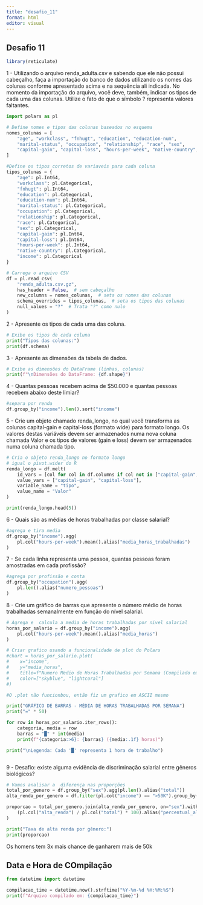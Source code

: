 ---
title: "desafio_11"
format: html
editor: visual
---

## Desafio 11

```{r echo=FALSE} 
library(reticulate)

```

1 - Utilizando o arquivo renda_adulta.csv e sabendo que ele não possui cabeçalho, faça a importação do banco de dados utilizando os nomes das colunas conforme apresentado acima e na sequência ali indicada. No momento da importação do arquivo, você deve, também, indicar os tipos de cada uma das colunas. Utilize o fato de que o símbolo ? representa valores faltantes.

```{python}

import polars as pl

# Define nomes e tipos das colunas baseados no esquema
nomes_colunas = [
    "age", "workclass", "fnhugt", "education", "education-num",
    "marital-status", "occupation", "relationship", "race", "sex",
    "capital-gain", "capital-loss", "hours-per-week", "native-country", "income"
]

#Define os tipos corretos de variaveis para cada coluna
tipos_colunas = {
    "age": pl.Int64,
    "workclass": pl.Categorical,
    "fnhugt": pl.Int64,
    "education": pl.Categorical,
    "education-num": pl.Int64,
    "marital-status": pl.Categorical,
    "occupation": pl.Categorical,
    "relationship": pl.Categorical,
    "race": pl.Categorical,
    "sex": pl.Categorical,
    "capital-gain": pl.Int64,
    "capital-loss": pl.Int64,
    "hours-per-week": pl.Int64,
    "native-country": pl.Categorical,
    "income": pl.Categorical
}

# Carrega o arquivo CSV
df = pl.read_csv(
    "renda_adulta.csv.gz",
    has_header = False,  # sem cabeçalho
    new_columns = nomes_colunas,  # seta os nomes das colunas
    schema_overrides = tipos_colunas,  # seta os tipos das colunas
    null_values = "?"  # Trata "?" como nulo
)

```

2 - Apresente os tipos de cada uma das coluna.

```{python}
# Exibe os tipos de cada coluna
print("Tipos das colunas:")
print(df.schema)

```

3 - Apresente as dimensões da tabela de dados.

```{python}

# Exibe as dimensões do DataFrame (linhas, colunas)
print(f"\nDimensões do DataFrame: {df.shape}")

```

4 - Quantas pessoas recebem acima de $50.000 e quantas pessoas recebem abaixo deste limiar?

```{python}
#separa por renda
df.group_by("income").len().sort("income")

```

5 - Crie um objeto chamado renda_longo, no qual você transforma as colunas capital-gain e capital-loss (formato wide) para formato longo. Os valores destas variáveis devem ser armazenados numa nova coluna chamada Valor e os tipos de valores (gain e loss) devem ser armazenados numa coluna chamada tipo.

```{python}

# Cria o objeto renda_longo no formato longo
# igual o pivot.wider do R
renda_longo = df.melt(
    id_vars = [col for col in df.columns if col not in ["capital-gain", "capital-loss"]],
    value_vars = ["capital-gain", "capital-loss"],
    variable_name = "tipo",
    value_name = "Valor"
)

print(renda_longo.head(5))

```

6 - Quais são as médias de horas trabalhadas por classe salarial?

```{python}
#agrega e tira media
df.group_by("income").agg(
    pl.col("hours-per-week").mean().alias("media_horas_trabalhadas")
)

```

7 - Se cada linha representa uma pessoa, quantas pessoas foram amostradas em cada profissão?

```{python}

#agrega por profissão e conta
df.group_by("occupation").agg(
    pl.len().alias("numero_pessoas")
)

```

8 - Crie um gráfico de barras que apresente o número médio de horas trabalhadas semanalmente em função do nível salarial.

```{python}

# Agrega e  calcula a media de horas trabalhadas por nivel salarial
horas_por_salario = df.group_by("income").agg(
    pl.col("hours-per-week").mean().alias("media_horas")
)

# Criar grafico usando a funcionalidade de plot do Polars
#chart = horas_por_salario.plot(
#    x="income",
#    y="media_horas",
#    title=f"Numero Medio de Horas Trabalhadas por Semana (Compilado em: {compilacao_time})",
#    color=["skyblue", "lightcoral"]
#)

#O .plot não funcionbou, então fiz um grafico em ASCII mesmo

print("GRÁFICO DE BARRAS - MÉDIA DE HORAS TRABALHADAS POR SEMANA")
print("=" * 50)

for row in horas_por_salario.iter_rows():
    categoria, media = row
    barras = "█" * int(media)
    print(f"{categoria:>6}: {barras} ({media:.1f} horas)")

print("\nLegenda: Cada '█' representa 1 hora de trabalho")



```

9 - Desafio: existe alguma evidência de discriminação salarial entre gêneros biológicos?

```{python}

# Vamos analisar a  diferença nas proporções
total_por_genero = df.group_by("sex").agg(pl.len().alias("total"))
alta_renda_por_genero = df.filter(pl.col("income") == ">50K").group_by("sex").agg(pl.len().alias("alta_renda"))

proporcao = total_por_genero.join(alta_renda_por_genero, on="sex").with_columns(
    (pl.col("alta_renda") / pl.col("total") * 100).alias("percentual_alta_renda")
)

print("Taxa de alta renda por gênero:")
print(proporcao)

```
Os homens tem 3x mais chance de ganharem mais de 50k

## Data e Hora de COmpilação
```{python}
from datetime import datetime

compilacao_time = datetime.now().strftime("%Y-%m-%d %H:%M:%S")
print(f"Arquivo compilado em: {compilacao_time}")
```



